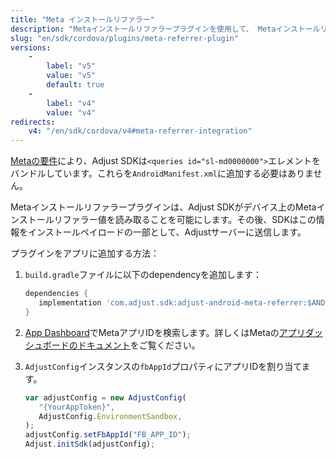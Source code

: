 ```yaml
---
title: "Meta インストールリファラー"
description: "Metaインストールリファラープラグインを使用して、 Metaインストールリファラー情報をAdjustに送信します。"
slug: "en/sdk/cordova/plugins/meta-referrer-plugin"
versions: 
    - 
        label: "v5"
        value: "v5"
        default: true
    - 
        label: "v4"
        value: "v4"
redirects: 
    v4: "/en/sdk/cordova/v4#meta-referrer-integration"
---
```

<callout type="note"> 

[Metaの要件](https://developers.facebook.com/docs/app-ads/meta-install-referrer#step-1--add-the-meta-apps)により、Adjust SDKは`<queries id="sl-md0000000">`エレメントをバンドルしています。これらを`AndroidManifest.xml`に追加する必要はありません。
</Callout> 

Metaインストールリファラープラグインは、Adjust SDKがデバイス上のMetaインストールリファラー値を読み取ることを可能にします。その後、SDKはこの情報をインストールペイロードの一部として、Adjustサーバーに送信します。

プラグインをアプリに追加する方法：

1. `build.gradle`ファイルに以下のdependencyを追加します：

   ```groovy
   dependencies {
      implementation 'com.adjust.sdk:adjust-android-meta-referrer:$ANDROID_V5_VERSION'
   }
   ```

2. [App Dashboard](https://developers.facebook.com/apps)でMetaアプリIDを検索します。詳しくはMetaの[アプリダッシュボードのドキュメント](https://developers.facebook.com/docs/development/create-an-app/app-dashboard)をご覧ください。

3. `AdjustConfig`インスタンスの`fbAppId`プロパティにアプリIDを割り当てます。

   ```js
   var adjustConfig = new AdjustConfig(
      "{YourAppToken}",
      AdjustConfig.EnvironmentSandbox,
   );
   adjustConfig.setFbAppId("FB_APP_ID");
   Adjust.initSdk(adjustConfig);
   ```

